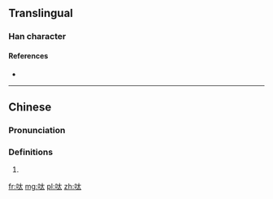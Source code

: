 ==Translingual==

===Han character===
{{Han char|rn=30|rad=口|as=04|sn=7|four=64030|canj=RKI,XRKI|ids=⿰口太}}

====References====
* {{Han ref|kx=0181.191|hdz=10587.030|uh=5454|ud=21588|bh=CA79|bd=51833}}

----

==Chinese==
{{zh-forms}}

===Pronunciation===
{{zh-pron
|m=dāi,tāi
|c=toi2,taai1
|h=pfs=
|md=
|mn=thái
|w=
|cat=n
}}

===Definitions===
{{zh-hanzi}}

# {{rfdef|lang=zh}}

[[fr:呔]]
[[mg:呔]]
[[pl:呔]]
[[zh:呔]]